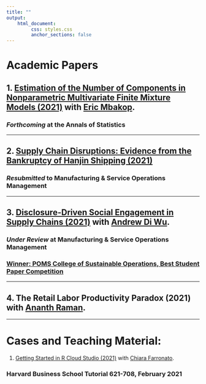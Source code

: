 ```yaml
---
title: ""
output: 
    html_document:
         css: styles.css
         anchor_sections: false
---
```


<!-- Global site tag (gtag.js) - Google Analytics -->
<script async src="https://www.googletagmanager.com/gtag/js?id=UA-165847699-1"></script>
<script>
  window.dataLayer = window.dataLayer || [];
  function gtag(){dataLayer.push(arguments);}
  gtag('js', new Date());

  gtag('config', 'UA-165847699-1');
</script>

<link rel="stylesheet" href="styles.css" type="text/css">

# Academic Papers 

## 1. [Estimation of the Number of Components in Nonparametric Multivariate Finite Mixture Models (2021)](https://www.dropbox.com/s/cxkmkbzp9b1azke/paper_draft_jun_2020.pdf?dl=0) with [Eric Mbakop](https://wpsites.ucalgary.ca/eric-mbakop/).

### *Forthcoming* at the **Annals of Statistics**

---
    
## 2. [Supply Chain Disruptions: Evidence from the Bankruptcy of Hanjin Shipping (2021) ](https://papers.ssrn.com/sol3/papers.cfm?abstract_id=3293272)
    
### *Resubmitted* to **Manufacturing & Service Operations Management**

---
  
## 3. [Disclosure-Driven Social Engagement in Supply Chains (2021)](https://papers.ssrn.com/sol3/papers.cfm?abstract_id=3900182) with [Andrew Di Wu](https://sites.google.com/site/diandrewwu/).
  
### *Under Review* at **Manufacturing & Service Operations Management**

### [Winner: POMS College of Sustainable Operations, Best Student Paper Competition](https://poms.org/colleges/csustops/)

---
      
## 4. The Retail Labor Productivity Paradox (2021) with [Ananth Raman](https://www.hbs.edu/faculty/Pages/profile.aspx?facId=6534).

***

# Cases and Teaching Material:

1. [Getting Started in R Cloud Studio (2021)](https://www.hbs.edu/faculty/Pages/item.aspx?num=59552) with [Chiara Farronato](https://www.hbs.edu/faculty/Pages/profile.aspx?facId=775022).

### **Harvard Business School Tutorial 621-708**, February 2021